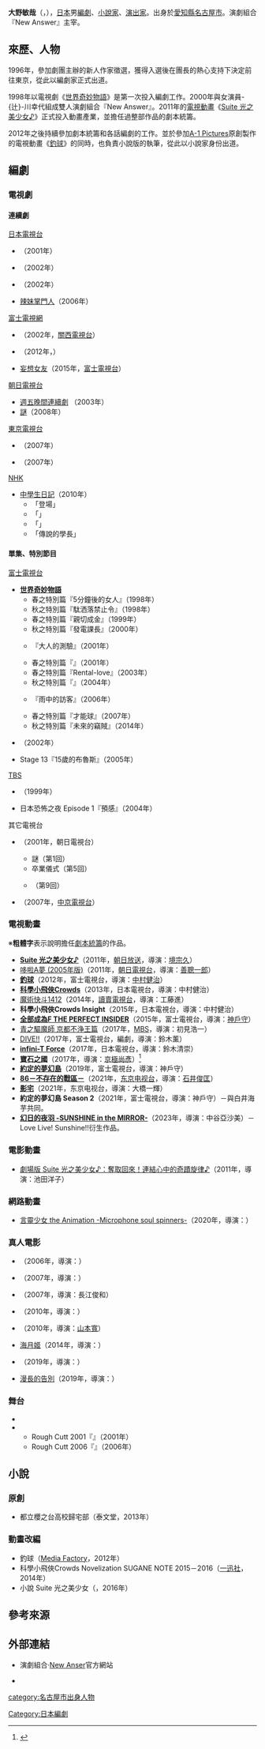 {{multiple issues|
{{Notability Unreferenced|time=2017-04-05T08:12:43+00:00}}
{{Primarysources|time=2017-04-05T08:12:43+00:00}}
}}
{{noteTA|G1=Anime}}
{{japanese|japanese=大野 敏哉|kana=おおの としや|romaji=Ōno Toshiya}}
'''大野敏哉'''（{{lang-ja|大野 敏哉}}，{{bd|1969年|||}}），[[日本|日本]]男[[編劇|編劇]]、[[小說家|小說家]]、[[戲劇|演出家]]。出身於[[愛知縣|愛知縣]][[名古屋市|名古屋市]]。演劇組合『New Answer』主宰。

== 來歷、人物 ==
1996年，參加劇團{{link-ja|東京 Vaudeville Show|劇団東京ヴォードヴィルショー}}主辦的新人作家徵選，獲得入選後在團長{{link-ja|佐藤B作|佐藤B作}}的熱心支持下決定前往東京，從此以編劇家正式出道。

1998年以電視劇《[[世界奇妙物語|世界奇妙物語]]》是第一次投入編劇工作。2000年與女演員-{辻}-川幸代組成雙人演劇組合『New Answer』。2011年的[[電視動畫|電視動畫]]《[[Suite_光之美少女♪|Suite 光之美少女♪]]》正式投入動畫產業，並擔任過整部作品的劇本統籌。

2012年之後持續參加劇本統籌和各話編劇的工作。並於參加[[A-1_Pictures|A-1 Pictures]]原創製作的電視動畫《[[釣球|釣球]]》的同時，也負責小說版的執筆，從此以小說家身份出道。

== 編劇 ==
=== 電視劇 ===
==== 連續劇 ====
; [[日本電視台|日本電視台]]
* {{link-ja|老闆靠邊站 (電視劇)|明日があるさ (テレビドラマ)|老闆靠邊站}}（2001年）
* {{link-ja|偵探家族|探偵家族}}（2002年）
* {{link-ja|護士人|ナースマン|NURSE MAN}}（2002年）
* [[辣妹掌門人_(日本電視劇)|辣妹掌門人]]（2006年）

; [[富士電視網|富士電視網]]
* {{link-ja|TOP LADY|恋するトップレディ}}（2002年，[[關西電視台|關西電視台]]）
* {{link-ja|結婚同窗會 ～SEASIDE LOVE～|結婚同窓会 〜SEASIDE LOVE〜}}（2012年，{{link-ja|富士電視台TWO|フジテレビTWO}}）
* [[妄想女友|妄想女友]]（2015年，[[富士電視台|富士電視台]]）

; [[朝日電視台|朝日電視台]]
* [[朝日電視台週五晚間連續劇|週五晚間連續劇]] {{link-ja|單身3!!|独身3!!}}（2003年）
* [[謎_(電視劇)|謎]]（2008年）

; [[東京電視台|東京電視台]]
* {{link-ja|Happy★Boys|ハッピィ★ボーイズ}}（2007年）
* {{link-ja|美容少年★Celebrity|美容少年★セレブリティ}}（2007年）

; [[日本放送協會|NHK]]
* [[中學生日記|中學生日記]]（2010年）
** 「{{lang|ja|コンビニティーチャー、}}登場」
** 「{{lang|ja|行列のできる!? 相談室 僕は最高の損をした}}」
** 「{{lang|ja|行列のできる!? 相談室 7月3日の憂うつ}}」
** 「傳說的學長」

==== 單集、特別節目 ====
; [[富士電視台|富士電視台]]
* '''[[世界奇妙物語|世界奇妙物語]]'''
** 春之特別篇『5分鐘後的女人』（1998年）
** 秋之特別篇『駄洒落禁止令』（1998年）
** 春之特別篇『親切成金』（1999年）
** 秋之特別篇『發電課長』（2000年）
** {{link-ja|SMAP特別篇|世にも奇妙な物語 SMAPの特別編}}『大人的測驗』（2001年）
** 春之特別篇『{{link-ja|朋友登錄|友達登録}}』（2001年）
** 春之特別篇『Rental-love』（2003年）
** 秋之特別篇『{{link-ja|來自過去的日記|過去からの日記}}』（2004年）
** {{link-ja|世界奇妙物語 15週年特別篇|世にも奇妙な物語 15周年の特別編}}『雨中的訪客』（2006年）
** 春之特別篇『才能球』（2007年）
** 秋之特別篇『未來的竊賊』（2014年）
* {{lang|ja|{{link-ja|矢澤永吉|矢沢永吉|成りあがり}}}}（2002年）
* {{link-ja|Division 1 (電視劇)|ディビジョン1 (テレビドラマ)|Division 1}} Stage 13『15歲的布魯斯』（2005年）

; [[TBS電視台|TBS]]
* {{link-ja|最後的約會|最後のデート}}（1999年）
* {{link-ja|週三PREMIRE|水曜プレミア}} 日本恐怖之夜 Episode 1『預感』（2004年）

; 其它電視台
* {{link-ja|八卦大作戰|ココだけの話}}（2001年，朝日電視台）
** 謎（第1回）
** 卒業儀式（第5回）
** {{lang|ja|王様の耳}}（第9回）
* {{lang|ja|アンデュ·ドラマプロジェクト}} {{link-ja|心的連繫 ～3種愛情物語～|ツナガルココロ 〜3つの愛の物語〜}}（2007年，[[中京電視台|中京電視台]]）

=== 電視動畫 ===
※'''粗體字'''表示說明擔任[[劇本統籌|劇本統籌]]的作品。
* '''[[Suite_光之美少女♪|Suite 光之美少女♪]]'''（2011年，[[朝日放送|朝日放送]]，導演：[[境宗久|境宗久]]）
* [[哆啦A夢_(2005年電視動畫)|哆啦A夢 (2005年版)]]（2011年，[[朝日電視台|朝日電視台]]，導演：[[善聰一郎|善聰一郎]]）
* '''[[釣球|釣球]]'''（2012年，富士電視台，導演：[[中村健治_(動畫演出家)|中村健治]]）
* '''[[科學小飛俠Crowds|科學小飛俠Crowds]]'''（2013年，日本電視台，導演：中村健治）
* [[魔術快斗|魔術快斗1412]]（2014年，[[讀賣電視台|讀賣電視台]]，導演：工藤進）
* '''科學小飛俠Crowds Insight'''（2015年，日本電視台，導演：中村健治）
* '''[[全部成為F|全部成為F THE PERFECT INSIDER]]'''（2015年，富士電視台，導演：[[神戶守|神戶守]]）
* [[青之驅魔師|青之驅魔師 京都不浄王篇]]（2017年，[[每日放送|MBS]]，導演：初見浩一）
* [[跳水男孩|DIVE!!]]（2017年，富士電視台，編劇，導演：鈴木薰）
* '''[[infini-T_Force|infini-T Force]]'''（2017年，日本電視台，導演：鈴木清崇）
* '''[[寶石之國|寶石之國]]'''（2017年，導演：[[京極尚彥|京極尚彥]]）<ref>{{cite web|url=https://anime.eiga.com/program/106224/|title=寶石之國：作品情報|publisher=Anime Hack|accessdate=2020-05-12|language=ja|archive-date=2020-10-22|archive-url=https://web.archive.org/web/20201022012816/https://anime.eiga.com/program/106224/|dead-url=no}}</ref>
* '''[[約定的夢幻島|約定的夢幻島]]'''（2019年，富士電視台，導演：神戶守）
* '''[[86－不存在的戰區－|86－不存在的戰區－]]'''（2021年，[[东京电视台|东京电视台]]，導演：[[石井俊匡|石井俊匡]]）
* '''[[影宅|影宅]]'''（2021年，东京电视台，導演：大橋一輝）
* '''約定的夢幻島 Season 2'''（2021年，富士電視台，導演：神戶守）－與白井海芋共同。
* '''[[Love_Live!_Sunshine!!|幻日的夜羽 -SUNSHINE in the MIRROR-]]'''（2023年，導演：中谷亞沙美）－Love Live! Sunshine!!衍生作品。

=== 電影動畫 ===
* [[Suite_光之美少女♪#劇場版|劇場版 Suite 光之美少女♪：奪取回來！連結心中的奇蹟旋律♪]]（2011年，導演：池田洋子）

=== 網路動畫 ===
* [[言靈少女|言靈少女 the Animation -Microphone soul spinners-]]（2020年，導演：{{link-ja|筧昌也|筧昌也}}）

=== 真人電影 ===
* {{link-ja|Simsons (電影)|シムソンズ (映画)|Simsons}}（2006年，導演：{{link-ja|佐藤祐市|佐藤祐市}}）
* {{link-ja|Emma (電影)|エンマ (映画)|Emma}}（2007年，導演：{{link-ja|長江俊和|長江俊和}}）
* {{link-ja|阿波DANCE|阿波DANCE}}（2007年，導演：長江俊和）
* {{link-ja|16歲的武士道|武士道シックスティーン}}（2010年，導演：{{link-ja|古厩智之|古厩智之}}）
* {{link-ja|我的壞前輩|私の優しくない先輩}}（2010年，導演：[[山本寬|山本寬]]）
* [[海月姬|海月姬]]（2014年，導演：{{link-ja|川村泰祐|川村泰祐}}）
* {{link-ja|貓咪小虎#真人電影|トラさん#実写映画|貓咪小虎 ～我成為貓的理由～}}（2019年，導演：{{link-ja|筧昌也|筧昌也}}）
* [[漫長的告別_(中島京子)#電影|漫長的告別]]（2019年，導演：{{link-ja|中野量太|中野量太}}）

=== 舞台 ===
* {{link-ja|東京 Vaudeville Show|劇団東京ヴォードヴィルショー}}
* {{link-ja|Rough Cutt|ラフカット}}
** Rough Cutt 2001『{{lang|ja|ダンデライオン}}』（2001年）
** Rough Cutt 2006『{{lang|ja|わるいこと}}』（2006年）

== 小說 ==
=== 原創 ===
* 都立櫻之台高校歸宅部（泰文堂，2013年）

=== 動畫改編 ===
* 釣球（[[Media_Factory|Media Factory]]，2012年）
* 科學小飛俠Crowds Novelization SUGANE NOTE 2015－2016（[[一迅社|一迅社]]，2014年）
* 小說 Suite 光之美少女（{{link-ja|講談社角色文庫|講談社キャラクター文庫}}，2016年）

== 參考來源 ==
{{reflist}}

== 外部連結 ==
* 演劇組合·[https://web.archive.org/web/20110128195533/http://nuancer.com/ New Anser]官方網站 {{ja icon}}
* {{Twitter|puu_zou}} {{ja icon}}

{{Pretty Cure}}
{{Normdaten}}
{{DEFAULTSORT:Ohno Toshiya}}
[[Category:日本編劇|Category:日本編劇]]
[[category:名古屋市出身人物|category:名古屋市出身人物]]